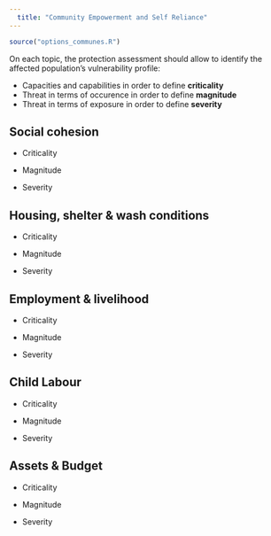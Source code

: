 ```yaml
---
  title: "Community Empowerment and Self Reliance"
---
```

  
  ```r
source("options_communes.R")
```


<div class="important">
On each topic, the protection assessment should allow to identify the affected population’s vulnerability profile:

* Capacities and capabilities in order to define __criticality__ 
* Threat  in terms of occurence in order to define __magnitude__ 
* Threat  in terms of exposure in order to define __severity__
</div>


## Social cohesion

* Criticality

* Magnitude

* Severity




## Housing, shelter & wash conditions

* Criticality

* Magnitude

* Severity



## Employment & livelihood

* Criticality

* Magnitude

* Severity


## Child Labour

* Criticality

* Magnitude

* Severity


## Assets & Budget

* Criticality

* Magnitude

* Severity

